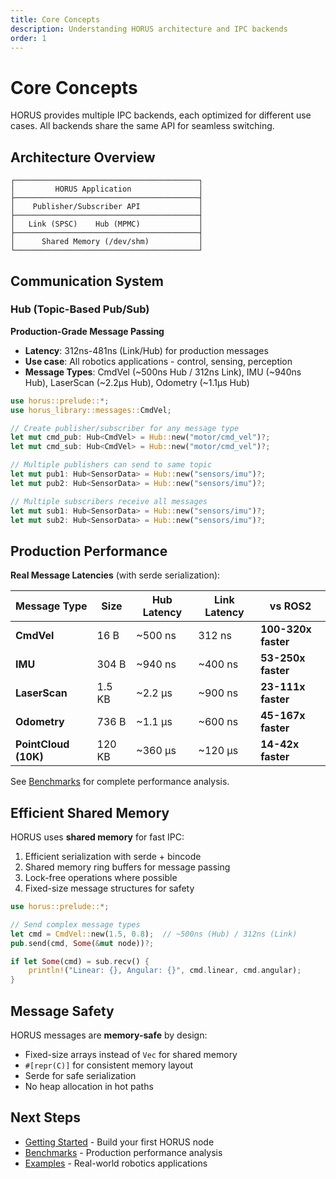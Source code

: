 ```yaml
---
title: Core Concepts
description: Understanding HORUS architecture and IPC backends
order: 1
---
```


# Core Concepts

HORUS provides multiple IPC backends, each optimized for different use cases. All backends share the same API for seamless switching.

## Architecture Overview

```
┌─────────────────────────────────────────┐
│         HORUS Application               │
├─────────────────────────────────────────┤
│    Publisher/Subscriber API             │
├─────────────────────────────────────────┤
│   Link (SPSC)    Hub (MPMC)             │
├─────────────────────────────────────────┤
│      Shared Memory (/dev/shm)           │
└─────────────────────────────────────────┘
```

## Communication System

### Hub (Topic-Based Pub/Sub)

**Production-Grade Message Passing**

- **Latency**: 312ns-481ns (Link/Hub) for production messages
- **Use case**: All robotics applications - control, sensing, perception
- **Message Types**: CmdVel (~500ns Hub / 312ns Link), IMU (~940ns Hub), LaserScan (~2.2µs Hub), Odometry (~1.1µs Hub)

```rust
use horus::prelude::*;
use horus_library::messages::CmdVel;

// Create publisher/subscriber for any message type
let mut cmd_pub: Hub<CmdVel> = Hub::new("motor/cmd_vel")?;
let mut cmd_sub: Hub<CmdVel> = Hub::new("motor/cmd_vel")?;

// Multiple publishers can send to same topic
let mut pub1: Hub<SensorData> = Hub::new("sensors/imu")?;
let mut pub2: Hub<SensorData> = Hub::new("sensors/imu")?;

// Multiple subscribers receive all messages
let mut sub1: Hub<SensorData> = Hub::new("sensors/imu")?;
let mut sub2: Hub<SensorData> = Hub::new("sensors/imu")?;
```

## Production Performance

**Real Message Latencies** (with serde serialization):

| Message Type | Size | Hub Latency | Link Latency | vs ROS2 |
|--------------|------|-------------|--------------|---------|
| **CmdVel** | 16 B | ~500 ns | 312 ns | **100-320x faster** |
| **IMU** | 304 B | ~940 ns | ~400 ns | **53-250x faster** |
| **LaserScan** | 1.5 KB | ~2.2 µs | ~900 ns | **23-111x faster** |
| **Odometry** | 736 B | ~1.1 µs | ~600 ns | **45-167x faster** |
| **PointCloud (10K)** | 120 KB | ~360 µs | ~120 µs | **14-42x faster** |

See [Benchmarks](/benchmarks) for complete performance analysis.

## Efficient Shared Memory

HORUS uses **shared memory** for fast IPC:

1. Efficient serialization with serde + bincode
2. Shared memory ring buffers for message passing
3. Lock-free operations where possible
4. Fixed-size message structures for safety

```rust
use horus::prelude::*;

// Send complex message types
let cmd = CmdVel::new(1.5, 0.8);  // ~500ns (Hub) / 312ns (Link)
pub.send(cmd, Some(&mut node))?;

if let Some(cmd) = sub.recv() {
    println!("Linear: {}, Angular: {}", cmd.linear, cmd.angular);
}
```

## Message Safety

HORUS messages are **memory-safe** by design:

- Fixed-size arrays instead of `Vec` for shared memory
- `#[repr(C)]` for consistent memory layout
- Serde for safe serialization
- No heap allocation in hot paths

## Next Steps

- [Getting Started](/getting-started) - Build your first HORUS node
- [Benchmarks](/benchmarks) - Production performance analysis
- [Examples](/examples) - Real-world robotics applications
